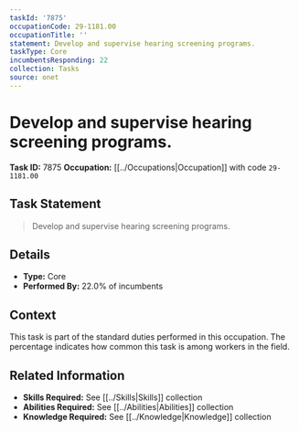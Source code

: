 ```yaml
---
taskId: '7875'
occupationCode: 29-1181.00
occupationTitle: ''
statement: Develop and supervise hearing screening programs.
taskType: Core
incumbentsResponding: 22
collection: Tasks
source: onet
---
```

# Develop and supervise hearing screening programs.

**Task ID:** 7875
**Occupation:** [[../Occupations|Occupation]] with code `29-1181.00`

## Task Statement

> Develop and supervise hearing screening programs.

## Details

- **Type:** Core
- **Performed By:** 22.0% of incumbents

## Context

This task is part of the standard duties performed in this occupation. The percentage indicates how common this task is among workers in the field.

## Related Information

- **Skills Required:** See [[../Skills|Skills]] collection
- **Abilities Required:** See [[../Abilities|Abilities]] collection
- **Knowledge Required:** See [[../Knowledge|Knowledge]] collection
